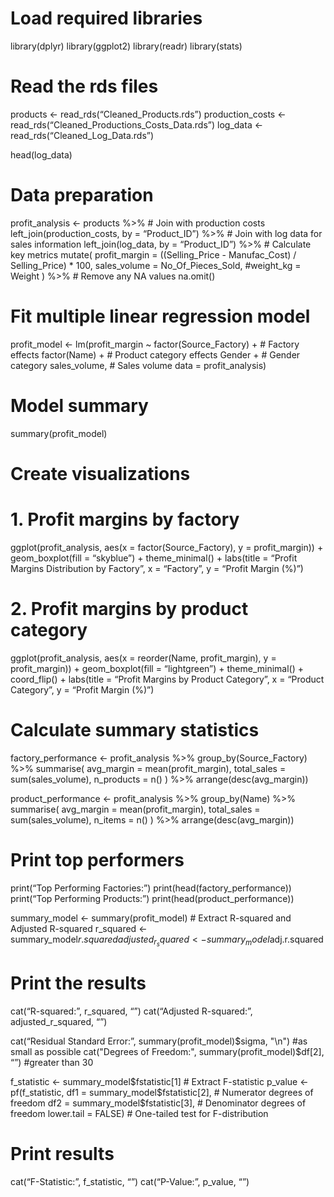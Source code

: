 # Load required libraries
library(dplyr)
library(ggplot2)
library(readr)
library(stats)

# Read the rds files
products <- read_rds("Cleaned_Products.rds")
production_costs <- read_rds("Cleaned_Productions_Costs_Data.rds")
log_data <- read_rds("Cleaned_Log_Data.rds")

head(log_data)

# Data preparation
profit_analysis <- products %>%
  # Join with production costs
  left_join(production_costs, by = "Product_ID") %>%
  # Join with log data for sales information
  left_join(log_data, by = "Product_ID") %>%
  # Calculate key metrics
  mutate(
    profit_margin = ((Selling_Price - Manufac_Cost) / Selling_Price) * 100,
    sales_volume = No_Of_Pieces_Sold,
    #weight_kg = Weight
  ) %>%
  # Remove any NA values
  na.omit()

# Fit multiple linear regression model
profit_model <- lm(profit_margin ~ 
                     factor(Source_Factory) +    # Factory effects
                     factor(Name) +              # Product category effects
                     Gender +                    # Gender category
                     sales_volume,              # Sales volume
                   data = profit_analysis)

# Model summary
summary(profit_model)

# Create visualizations
# 1. Profit margins by factory
ggplot(profit_analysis, aes(x = factor(Source_Factory), y = profit_margin)) +
  geom_boxplot(fill = "skyblue") +
  theme_minimal() +
  labs(title = "Profit Margins Distribution by Factory",
       x = "Factory",
       y = "Profit Margin (%)")

# 2. Profit margins by product category
ggplot(profit_analysis, aes(x = reorder(Name, profit_margin), y = profit_margin)) +
  geom_boxplot(fill = "lightgreen") +
  theme_minimal() +
  coord_flip() +
  labs(title = "Profit Margins by Product Category",
       x = "Product Category",
       y = "Profit Margin (%)")

# Calculate summary statistics
factory_performance <- profit_analysis %>%
  group_by(Source_Factory) %>%
  summarise(
    avg_margin = mean(profit_margin),
    total_sales = sum(sales_volume),
    n_products = n()
  ) %>%
  arrange(desc(avg_margin))

product_performance <- profit_analysis %>%
  group_by(Name) %>%
  summarise(
    avg_margin = mean(profit_margin),
    total_sales = sum(sales_volume),
    n_items = n()
  ) %>%
  arrange(desc(avg_margin))

# Print top performers
print("Top Performing Factories:")
print(head(factory_performance))
print("Top Performing Products:")
print(head(product_performance))

summary_model <- summary(profit_model)
# Extract R-squared and Adjusted R-squared
r_squared <- summary_model$r.squared
adjusted_r_squared <- summary_model$adj.r.squared

# Print the results
cat("R-squared:", r_squared, "\n")
cat("Adjusted R-squared:", adjusted_r_squared, "\n")

cat("Residual Standard Error:", summary(profit_model)$sigma, "\n") #as small as possible
cat("Degrees of Freedom:", summary(profit_model)$df[2], "\n") #greater than 30

f_statistic <- summary_model$fstatistic[1]  # Extract F-statistic
p_value <- pf(f_statistic,
              df1 = summary_model$fstatistic[2],  # Numerator degrees of freedom
              df2 = summary_model$fstatistic[3],  # Denominator degrees of freedom
              lower.tail = FALSE)  # One-tailed test for F-distribution

# Print results
cat("F-Statistic:", f_statistic, "\n")
cat("P-Value:", p_value, "\n")

